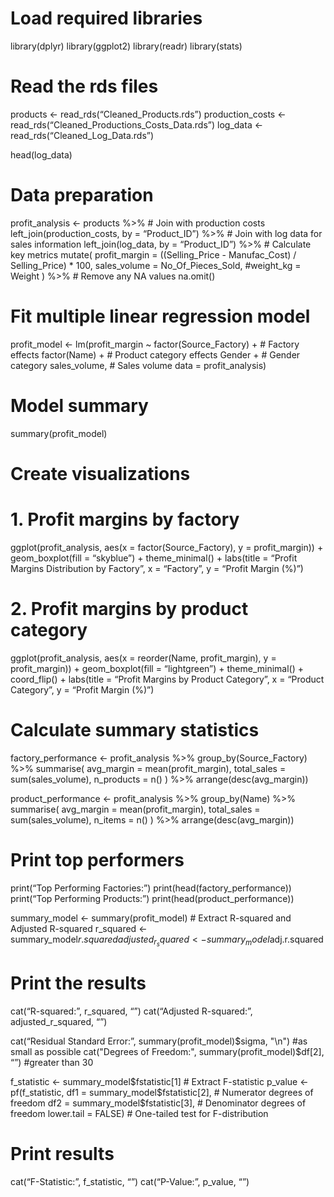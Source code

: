 # Load required libraries
library(dplyr)
library(ggplot2)
library(readr)
library(stats)

# Read the rds files
products <- read_rds("Cleaned_Products.rds")
production_costs <- read_rds("Cleaned_Productions_Costs_Data.rds")
log_data <- read_rds("Cleaned_Log_Data.rds")

head(log_data)

# Data preparation
profit_analysis <- products %>%
  # Join with production costs
  left_join(production_costs, by = "Product_ID") %>%
  # Join with log data for sales information
  left_join(log_data, by = "Product_ID") %>%
  # Calculate key metrics
  mutate(
    profit_margin = ((Selling_Price - Manufac_Cost) / Selling_Price) * 100,
    sales_volume = No_Of_Pieces_Sold,
    #weight_kg = Weight
  ) %>%
  # Remove any NA values
  na.omit()

# Fit multiple linear regression model
profit_model <- lm(profit_margin ~ 
                     factor(Source_Factory) +    # Factory effects
                     factor(Name) +              # Product category effects
                     Gender +                    # Gender category
                     sales_volume,              # Sales volume
                   data = profit_analysis)

# Model summary
summary(profit_model)

# Create visualizations
# 1. Profit margins by factory
ggplot(profit_analysis, aes(x = factor(Source_Factory), y = profit_margin)) +
  geom_boxplot(fill = "skyblue") +
  theme_minimal() +
  labs(title = "Profit Margins Distribution by Factory",
       x = "Factory",
       y = "Profit Margin (%)")

# 2. Profit margins by product category
ggplot(profit_analysis, aes(x = reorder(Name, profit_margin), y = profit_margin)) +
  geom_boxplot(fill = "lightgreen") +
  theme_minimal() +
  coord_flip() +
  labs(title = "Profit Margins by Product Category",
       x = "Product Category",
       y = "Profit Margin (%)")

# Calculate summary statistics
factory_performance <- profit_analysis %>%
  group_by(Source_Factory) %>%
  summarise(
    avg_margin = mean(profit_margin),
    total_sales = sum(sales_volume),
    n_products = n()
  ) %>%
  arrange(desc(avg_margin))

product_performance <- profit_analysis %>%
  group_by(Name) %>%
  summarise(
    avg_margin = mean(profit_margin),
    total_sales = sum(sales_volume),
    n_items = n()
  ) %>%
  arrange(desc(avg_margin))

# Print top performers
print("Top Performing Factories:")
print(head(factory_performance))
print("Top Performing Products:")
print(head(product_performance))

summary_model <- summary(profit_model)
# Extract R-squared and Adjusted R-squared
r_squared <- summary_model$r.squared
adjusted_r_squared <- summary_model$adj.r.squared

# Print the results
cat("R-squared:", r_squared, "\n")
cat("Adjusted R-squared:", adjusted_r_squared, "\n")

cat("Residual Standard Error:", summary(profit_model)$sigma, "\n") #as small as possible
cat("Degrees of Freedom:", summary(profit_model)$df[2], "\n") #greater than 30

f_statistic <- summary_model$fstatistic[1]  # Extract F-statistic
p_value <- pf(f_statistic,
              df1 = summary_model$fstatistic[2],  # Numerator degrees of freedom
              df2 = summary_model$fstatistic[3],  # Denominator degrees of freedom
              lower.tail = FALSE)  # One-tailed test for F-distribution

# Print results
cat("F-Statistic:", f_statistic, "\n")
cat("P-Value:", p_value, "\n")

